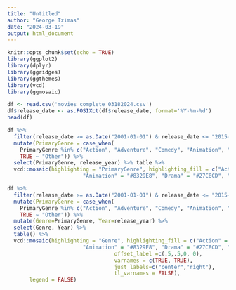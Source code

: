```yaml
---
title: "Untitled"
author: "George Tzimas"
date: "2024-03-19"
output: html_document
---
```


```r
knitr::opts_chunk$set(echo = TRUE)
library(ggplot2)
library(dplyr)
library(ggridges)
library(ggthemes)
library(vcd)
library(ggmosaic)
```


```r
df <- read.csv('movies_complete_03182024.csv')
df$release_date <- as.POSIXct(df$release_date, format='%Y-%m-%d')
head(df)
```

```r
df %>% 
  filter(release_date >= as.Date("2001-01-01") & release_date <= "2015-12-31") %>%
  mutate(PrimaryGenre = case_when(
    PrimaryGenre %in% c("Action", "Adventure", "Comedy", "Animation", "Drama") ~ PrimaryGenre,
    TRUE ~ "Other")) %>% 
  select(PrimaryGenre, release_year) %>% table %>%
  vcd::mosaic(highlighting = "PrimaryGenre", highlighting_fill = c("Action" = "#1F618D", "Adventure" = "#E9901E", "Comedy" = "#C63C2B",
                        "Animation" = "#8329E8", "Drama" = "#27C8CD", "Other" = "grey"), rot_labels=c(45, 0),set_varnames = c(PrimaryGenre = "", release_year = ""))
```

```r
df %>% 
  filter(release_date >= as.Date("2001-01-01") & release_date <= "2015-12-31") %>%
  mutate(PrimaryGenre = case_when(
    PrimaryGenre %in% c("Action", "Adventure", "Comedy", "Animation", "Drama") ~ PrimaryGenre,
    TRUE ~ "Other")) %>% 
  mutate(Genre=PrimaryGenre, Year=release_year) %>%
  select(Genre, Year) %>% 
  table() %>%
  vcd::mosaic(highlighting = "Genre", highlighting_fill = c("Action" = "#1F618D", "Adventure" = "#E9901E", "Comedy" = "#C63C2B",
                        "Animation" = "#8329E8", "Drama" = "#27C8CD", "Other" = "grey"),labeling = labeling_border(rot_labels = c(0,0), 
                                  offset_label =c(.5,.5,0, 0),
                                  varnames = c(TRUE, TRUE),
                                  just_labels=c("center","right"),
                                  tl_varnames = FALSE),
       legend = FALSE)
```

